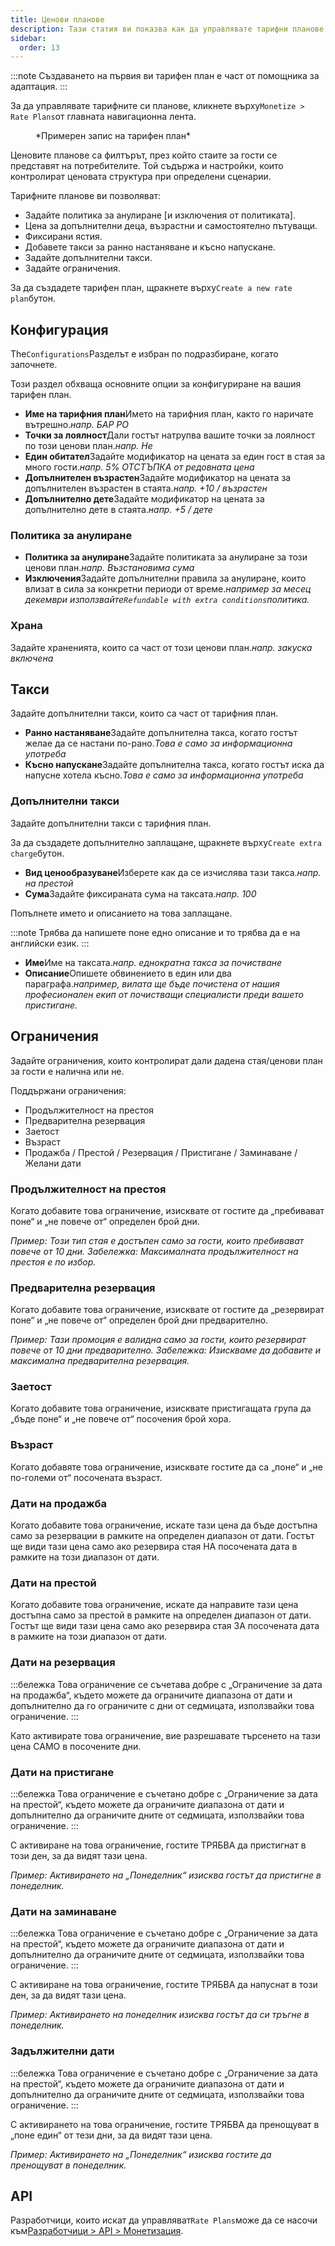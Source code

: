 ```yaml
---
title: Ценови планове
description: Тази статия ви показва как да управлявате тарифни планове в Wink.
sidebar:
  order: 13
---
```


:::note
Създаването на първия ви тарифен план е част от помощника за адаптация.
:::

За да управлявате тарифните си планове, кликнете върху`Monetize > Rate Plans`от главната навигационна лента.

<figure>
  <CloudinaryImage width="350" height="559" resize="scale" quality="best" alt="Ценови планове" src="academy/rate-plan" errorImage="noimage_opaque_nyrtl0.png" />

  <figcaption>*Примерен запис на тарифен план*</figcaption>
</figure>


Ценовите планове са филтърът, през който стаите за гости се представят на потребителите.
Той съдържа и настройки, които контролират ценовата структура при определени сценарии.

Тарифните планове ви позволяват:

* Задайте политика за анулиране \[и изключения от политиката].
* Цена за допълнителни деца, възрастни и самостоятелно пътуващи.
* Фиксирани ястия.
* Добавете такси за ранно настаняване и късно напускане.
* Задайте допълнителни такси.
* Задайте ограничения.

За да създадете тарифен план, щракнете върху`Create a new rate plan`бутон.

## Конфигурация

The`Configurations`Разделът е избран по подразбиране, когато започнете.

Този раздел обхваща основните опции за конфигуриране на вашия тарифен план.

* **Име на тарифния план**Името на тарифния план, както го наричате вътрешно.*напр. БАР РО*
* **Точки за лоялност**Дали гостът натрупва вашите точки за лоялност по този ценови план.*напр. Не*
* **Един обитател**Задайте модификатор на цената за един гост в стая за много гости.*напр. 5% ОТСТЪПКА от редовната цена*
* **Допълнителен възрастен**Задайте модификатор на цената за допълнителен възрастен в стаята.*напр. +10 / възрастен*
* **Допълнително дете**Задайте модификатор на цената за допълнително дете в стаята.*напр. +5 / дете*

### Политика за анулиране

* **Политика за анулиране**Задайте политиката за анулиране за този ценови план.*напр. Възстановима сума*
* **Изключения**Задайте допълнителни правила за анулиране, които влизат в сила за конкретни периоди от време.*например за месец декември използвайте`Refundable with extra conditions`политика.*

### Храна

Задайте храненията, които са част от този ценови план.*напр. закуска включена*

## Такси

Задайте допълнителни такси, които са част от тарифния план.

* **Ранно настаняване**Задайте допълнителна такса, когато гостът желае да се настани по-рано.*Това е само за информационна употреба*
* **Късно напускане**Задайте допълнителна такса, когато гостът иска да напусне хотела късно.*Това е само за информационна употреба*

### Допълнителни такси

Задайте допълнителни такси с тарифния план.

За да създадете допълнително заплащане, щракнете върху`Create extra charge`бутон.

* **Вид ценообразуване**Изберете как да се изчислява тази такса.*напр. на престой*
* **Сума**Задайте фиксираната сума на таксата.*напр. 100*

Попълнете името и описанието на това заплащане.

:::note
Трябва да напишете поне едно описание и то трябва да е на английски език.
:::

* **Име**Име на таксата.*напр. еднократна такса за почистване*
* **Описание**Опишете обвинението в един или два параграфа.*например, вилата ще бъде почистена от нашия професионален екип от почистващи специалисти преди вашето пристигане.*

## Ограничения

Задайте ограничения, които контролират дали дадена стая/ценови план за гости е налична или не.

Поддържани ограничения:

* Продължителност на престоя
* Предварителна резервация
* Заетост
* Възраст
* Продажба / Престой / Резервация / Пристигане / Заминаване / Желани дати

### Продължителност на престоя

Когато добавите това ограничение, изисквате от гостите да „пребивават поне“ и „не повече от“ определен брой дни.

*Пример: Този тип стая е достъпен само за гости, които пребивават повече от 10 дни. Забележка: Максималната продължителност на престоя е по избор.*

### Предварителна резервация

Когато добавите това ограничение, изисквате от гостите да „резервират поне“ и „не повече от“ определен брой дни предварително.

*Пример: Тази промоция е валидна само за гости, които резервират повече от 10 дни предварително. Забележка: Изискваме да добавите и максимална предварителна резервация.*

### Заетост

Когато добавите това ограничение, изисквате пристигащата група да „бъде поне“ и „не повече от“ посочения брой хора.

### Възраст

Когато добавяте това ограничение, изисквате гостите да са „поне“ и „не по-големи от“ посочената възраст.

### Дати на продажба

Когато добавите това ограничение, искате тази цена да бъде достъпна само за резервации в рамките на определен диапазон от дати. Гостът ще види тази цена само ако резервира стая НА посочената дата в рамките на този диапазон от дати.

### Дати на престой

Когато добавите това ограничение, искате да направите тази цена достъпна само за престой в рамките на определен диапазон от дати. Гостът ще види тази цена само ако резервира стая ЗА посочената дата в рамките на този диапазон от дати.

### Дати на резервация

:::бележка
Това ограничение се съчетава добре с „Ограничение за дата на продажба“, където можете да ограничите диапазона от дати и допълнително да го ограничите с дни от седмицата, използвайки това ограничение.
:::

Като активирате това ограничение, вие разрешавате търсенето на тази цена САМО в посочените дни.

### Дати на пристигане

:::бележка
Това ограничение е съчетано добре с „Ограничение за дата на престой“, където можете да ограничите диапазона от дати и допълнително да ограничите дните от седмицата, използвайки това ограничение.
:::

С активиране на това ограничение, гостите ТРЯБВА да пристигнат в този ден, за да видят тази цена.

*Пример: Активирането на „Понеделник“ изисква гостът да пристигне в понеделник.*

### Дати на заминаване

:::бележка
Това ограничение е съчетано добре с „Ограничение за дата на престой“, където можете да ограничите диапазона от дати и допълнително да ограничите дните от седмицата, използвайки това ограничение.
:::

С активиране на това ограничение, гостите ТРЯБВА да напуснат в този ден, за да видят тази цена.

*Пример: Активирането на понеделник изисква гостът да си тръгне в понеделник.*

### Задължителни дати

:::бележка
Това ограничение е съчетано добре с „Ограничение за дата на престой“, където можете да ограничите диапазона от дати и допълнително да ограничите дните от седмицата, използвайки това ограничение.
:::

С активирането на това ограничение, гостите ТРЯБВА да пренощуват в „поне един“ от тези дни, за да видят тази цена.

*Пример: Активирането на „Понеделник“ изисква гостите да пренощуват в понеделник.*

## API

Разработчици, които искат да управляват`Rate Plans`може да се насочи към[Разработчици > API > Монетизация](/developers/apis/#monetize-api).


